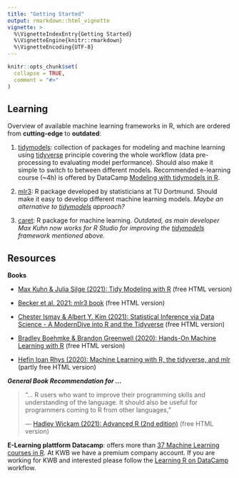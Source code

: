 ```yaml
---
title: "Getting Started"
output: rmarkdown::html_vignette
vignette: >
  %\VignetteIndexEntry{Getting Started}
  %\VignetteEngine{knitr::rmarkdown}
  %\VignetteEncoding{UTF-8}
---
```


```r
knitr::opts_chunk$set(
  collapse = TRUE,
  comment = "#>"
)
```

## Learning

Overview of available machine learning frameworks in R, which are ordered from 
**cutting-edge** to **outdated**:

1. [tidymodels](https://tidymodels.org): collection of packages for modeling and
machine learning using [tidyverse](https://tidyverse.org) principle covering the 
whole workflow (data pre-processing to evaluating model performance). Should also 
make it simple to switch to between different models. Recommended e-learning 
course (~4h) is offered by DataCamp [Modeling with tidymodels in R](https://learn.datacamp.com/courses/modeling-with-tidymodels-in-r). 

2. [mlr3](https://mlr3.mlr-org.com/): R package developed by statisticians at 
TU Dortmund. Should make it easy to develop different machine learning models. 
*Maybe an alternative to [tidymodels](https://tidymodels.org) approach?*

3. [caret](https://topepo.github.io/caret/index.html): R package for machine learning. *Outdated, as main developer Max Kuhn now works for R Studio for improving the [tidymodels](https://tidymodels.org) framework mentioned above.*

## Resources

**Books** 

* [Max Kuhn & Julia Silge (2021): Tidy Modeling with R]([https://www.tmwr.org/) (free HTML version)

* [Becker et al. 2021: mlr3 book](https://mlr3book.mlr-org.com/) (free HTML version)

* [Chester Ismay & Albert Y. Kim (2021): Statistical Inference via Data Science - A ModernDive into R and the Tidyverse](https://moderndive.com/) (free HTML version)

* [Bradley Boehmke & Brandon Greenwell (2020): Hands-On Machine Learning with R](https://bradleyboehmke.github.io/HOML/) (free HTML version)

* [Hefin Ioan Rhys (2020): Machine Learning with R, the tidyverse, and mlr](https://livebook.manning.com/book/machine-learning-for-mortals-mere-and-otherwise/chapter-1/v-4/) (partly free HTML version)

***General Book Recommendation for ...***

> "... R users who want to improve their programming skills and understanding of 
the language. It should also be useful for programmers coming to R from other 
languages, "
>
> --- [Hadley Wickam (2021): Advanced R (2nd edition)](https://adv-r.hadley.nz/) (free HTML version)

**E-Learning plattform Datacamp**: offers more than [37 Machine Learning courses in R](https://learn.datacamp.com/search?utf8=%E2%9C%93&q=machine+learning&tab=courses&facets%5Btechnology%5D%5B%5D=R). At KWB we have a premium company account. If you are 
working for KWB and interested please follow the [Learning R on DataCamp](https://kwb-r.github.io/fakin.doc/faq.html#learning-r-on-datacamp) 
workflow.

